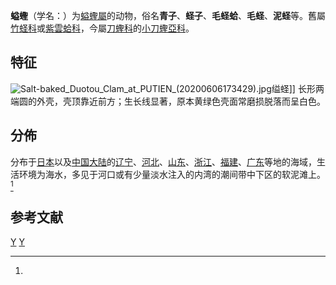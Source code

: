 {{Speciesbox
 | taxon = Sinonovacula constricta
 | authority = (Lamarck, 1818){{r|id11406}}
 | synonyms_refs = {{r|WoRMS_413600}}
 | synonyms =
* ''Sinonovacula lamarcki'' {{small|M. Huber, 2010}}
* ''[[Solen|Solen]] constrictus'' {{small|Lamarck, 1818}}（原來組合，並非{{small|Bruguière, 1792}}）
* ''Solen novaculina'' {{small|Gray in Griffith & Pidgeon, 1833}}（次異名）
}}

'''螠蟶'''（学名：{{lang|la|''Sinonovacula constricta''}}）为[[螠蟶屬|螠蟶屬]]的动物，俗名'''青子'''、'''蛏子'''、'''毛蛏蛤'''、'''毛蛏'''、'''泥蛏'''{{r|nmmba}}等。舊屬[[竹蛏科|竹蛏科]]{{r|cnki}}或[[紫雲蛤科|紫雲蛤科]]{{r|nmmba}}，今屬[[刀蟶科|刀蟶科]]的[[小刀蟶亞科|小刀蟶亞科]]{{r|WoRMS_413600}}。

==特征==
[[File:Salt-baked_Duotou_Clam_at_PUTIEN_(20200606173429).jpg|thumb]]缢蛏]]
长形两端圆的外壳，壳顶靠近前方；生长线显著，原本黄绿色壳面常磨损脱落而呈白色。

==分佈==
分布于[[日本|日本]]以及[[中国大陆|中国大陆]]的[[辽宁|辽宁]]、[[河北|河北]]、[[山东|山东]]、[[浙江|浙江]]、[[福建|福建]]、[[广东|广东]]等地{{r|id11406}}的海域{{r|WoRMS_413600}}，生活环境为海水，多见于河口或有少量淡水注入的内湾的潮间带中下区的软泥滩上。<ref name='id11406'/>

==参考文献==
{{reflist|refs=
<ref name="cnki">{{cite journal|url=http://mall.cnki.net/magazine/Article/FJSC200504006.htm|author1=[[阮金山|阮金山]]|author2=[[李秀珠|李秀珠]]|author3=[[林克冰|林克冰]]|author4=[[罗冬莲|罗冬莲]]|author5=[[周宸|周宸]]|author6=[[蔡清海|蔡清海]]|title=安海湾南岸滩涂养殖贝类死亡原因调查分析|journal=《[[福建水产|福建水产]]》|volume=2005|issue=第04期|access-date=2014-12-04|language=zh-hans|archive-date=2020-07-17|archive-url=https://web.archive.org/web/20200717121301/https://mall.cnki.net/magazine/Article/FJSC200504006.htm|dead-url=no}}</ref>
<ref name='id11406'>{{cite web
 |url          = http://www.bioinfo.cn/db05/BjdwSpecies.php?action=view&id=11406
 |deadurl      = yes
 |archive-url  = https://web.archive.org/web/20160305065609/http://www.bioinfo.cn/db05/BjdwSpecies.php?action=view&id=11406
 |title        = 缢蛏
 |work         = 《中国动物物种编目数据库》
 |publisher    = 中国科学院微生物研究所
 |author       = 中国科学院动物研究所
 |access-date  = 2009-04-28
 |archive-date = 2016-03-05
 |language     = zh-hans
}}</ref>
<ref name="nmmba">{{cite web
 |url=http://study.nmmba.gov.tw/Modules/Biology/BioView.aspx?ItemID=539&TabID=35
 |title=毛蟶
 |work=台灣海洋生態資訊學習網
 |access-date=2018-05-03
 |language=zh-hant
 |archive-date=2020-12-12
 |archive-url=https://web.archive.org/web/20201212061246/http://study.nmmba.gov.tw/Modules/Biology/BioView.aspx?ItemID=539&TabID=35
 |dead-url=no
 }}</ref>
<ref name="WoRMS_413600">{{WoRMS |id=413600
 |title=''Sinonovacula constricta'' (Lamarck, 1818) |db=MolluscaBase
 |last=von Cosel |first=Rudo
 |date=2009-09-04|access-date=2019-11-07 }}</ref>
}}

{{Taxonbar}}
[[Category:螠蟶屬|Y]]
[[Category:_1818年描述的动物|Y]]
